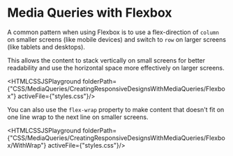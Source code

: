 
# Media Queries with Flexbox

A common pattern when using Flexbox is to use a flex-direction of `column` on smaller screens (like mobile devices) and switch to `row` on larger screens (like tablets and desktops). 

This allows the content to stack vertically on small screens for better readability and use the horizontal space more effectively on larger screens.

<HTMLCSSJSPlayground folderPath={"CSS/MediaQueries/CreatingResponsiveDesignsWithMediaQueries/Flexbox"} activeFile={"styles.css"}/>

You can also use the `flex-wrap` property to make content that doesn't fit on one line wrap to the next line on smaller screens.

<HTMLCSSJSPlayground folderPath={"CSS/MediaQueries/CreatingResponsiveDesignsWithMediaQueries/Flexbox/WithWrap"} activeFile={"styles.css"}/>



